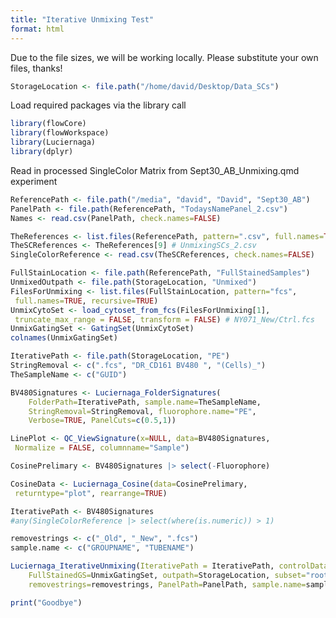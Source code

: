 ```yaml
---
title: "Iterative Unmixing Test"
format: html
---
```


Due to the file sizes, we will be working locally. Please substitute your own files, thanks!

```r
StorageLocation <- file.path("/home/david/Desktop/Data_SCs")
```

Load required packages via the library call 

```r
library(flowCore)
library(flowWorkspace)
library(Luciernaga)
library(dplyr)
```

Read in processed SingleColor Matrix from Sept30_AB_Unmixing.qmd experiment

```r
ReferencePath <- file.path("/media", "david", "David", "Sept30_AB")
PanelPath <- file.path(ReferencePath, "TodaysNamePanel_2.csv")
Names <- read.csv(PanelPath, check.names=FALSE)

TheReferences <- list.files(ReferencePath, pattern=".csv", full.names=TRUE)
TheSCReferences <- TheReferences[9] # UnmixingSCs_2.csv
SingleColorReference <- read.csv(TheSCReferences, check.names=FALSE)

FullStainLocation <- file.path(ReferencePath, "FullStainedSamples")
UnmixedOutpath <- file.path(StorageLocation, "Unmixed")
FilesForUnmixing <- list.files(FullStainLocation, pattern="fcs",
 full.names=TRUE, recursive=TRUE)
UnmixCytoSet <- load_cytoset_from_fcs(FilesForUnmixing[1],
 truncate_max_range = FALSE, transform = FALSE) # NY071_New/Ctrl.fcs
UnmixGatingSet <- GatingSet(UnmixCytoSet)
colnames(UnmixGatingSet)
```

```r
IterativePath <- file.path(StorageLocation, "PE")
StringRemoval <- c(".fcs", "DR_CD161 BV480 ", "(Cells)_")
TheSampleName <- c("GUID") 

BV480Signatures <- Luciernaga_FolderSignatures(
    FolderPath=IterativePath, sample.name=TheSampleName,
    StringRemoval=StringRemoval, fluorophore.name="PE",
    Verbose=TRUE, PanelCuts=c(0.5,1))

LinePlot <- QC_ViewSignature(x=NULL, data=BV480Signatures,
 Normalize = FALSE, columnname="Sample")

CosinePrelimary <- BV480Signatures |> select(-Fluorophore)

CosineData <- Luciernaga_Cosine(data=CosinePrelimary,
 returntype="plot", rearrange=TRUE)

IterativePath <- BV480Signatures
#any(SingleColorReference |> select(where(is.numeric)) > 1)
```


```r
removestrings <- c("_Old", "_New", ".fcs")
sample.name <- c("GROUPNAME", "TUBENAME") 

Luciernaga_IterativeUnmixing(IterativePath = IterativePath, controlData=SingleColorReference,
    FullStainedGS=UnmixGatingSet, outpath=StorageLocation, subset="root",
    removestrings=removestrings, PanelPath=PanelPath, sample.name=sample.name)
```

```r
print("Goodbye")
```
